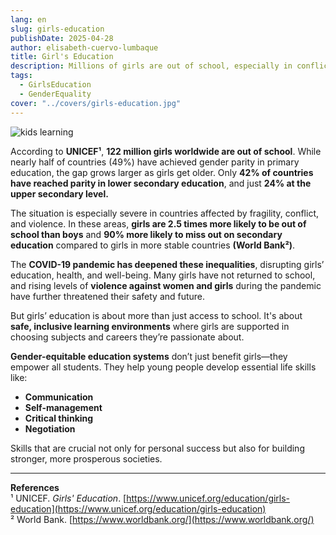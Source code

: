 ```yaml
---
lang: en
slug: girls-education
publishDate: 2025-04-28
author: elisabeth-cuervo-lumbaque
title: Girl's Education
description: Millions of girls are out of school, especially in conflict zones, and the education gap widens as they grow older.
tags:
  - GirlsEducation
  - GenderEquality
cover: "../covers/girls-education.jpg"
---
```



<Image src={figure_1} alt="kids learning" />

According to **UNICEF¹**, **122 million girls worldwide are out of school**. While nearly half of countries (49%) have achieved gender parity in primary education, the gap grows larger as girls get older. Only **42% of countries have reached parity in lower secondary education**, and just **24% at the upper secondary level.**

The situation is especially severe in countries affected by fragility, conflict, and violence. In these areas, **girls are 2.5 times more likely to be out of school than boys** and **90% more likely to miss out on secondary education** compared to girls in more stable countries **(World Bank²)**.

The **COVID-19 pandemic has deepened these inequalities**, disrupting girls’ education, health, and well-being. Many girls have not returned to school, and rising levels of **violence against women and girls** during the pandemic have further threatened their safety and future.

But girls’ education is about more than just access to school. It's about **safe, inclusive learning environments** where girls are supported in choosing subjects and careers they’re passionate about.

**Gender-equitable education systems** don’t just benefit girls—they empower all students. They help young people develop essential life skills like:

- **Communication**
- **Self-management**
- **Critical thinking**
- **Negotiation**

Skills that are crucial not only for personal success but also for building stronger, more prosperous societies.

---

**References**  
¹ UNICEF. _Girls' Education_. [https://www.unicef.org/education/girls-education](https://www.unicef.org/education/girls-education)  
² World Bank. [https://www.worldbank.org/](https://www.worldbank.org/)
